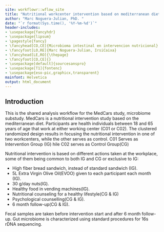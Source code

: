 ```yaml
---
site: workflowr::wflow_site
title: "Nutritional workcenter intervention based on mediterranean diet linked to microbiome changes in the gut microbiome"
author: "Marc Noguera-Julian, PhD. "
date: "`r format(Sys.time(), '%Y-%m-%d')`"
header-includes:
- \usepackage{fancyhdr}
- \usepackage{lipsum}
- \pagestyle{fancy}
- \fancyhead[CO,CE]{Microbioma intestinal en intervencion nutricional}
- \fancyfoot[LO,RE]{Marc Noguera-Julian, IrsiCaixa}
- \fancyhead[LE,RO]{\thepage}
- \fancyfoot[CO,CE]{}
- \usepackage[default]{sourcesanspro}
- \usepackage[T1]{fontenc}
- \usepackage{eso-pic,graphicx,transparent}
mainfont: Helvetica
output: html_document
---
```


## Introduction   

This is the shared analysis workflow for the MedCars study, microbiome substudy. MedCars is a nutritional intervention study based on the mediterranean diet. Participants are health individuals between 18 and 65 years of age that work at either working center (C01 or C02). The clustered randomized design results in focusing the nutritional intervention in one of two workcenters, while the other serves as control.  C01 Serves as Intervention Group (IG) hile C02 serves as Control Group(CG)

Nutritional intervention is based on different actions taken at the workplace, some of them being common to both IG and CG or exclusive to IG:

 * High fiber bread sandwich, instead of standard sandwich (IG).
 * 5L Extra Virgin Olive Oil(EVOO) given to each participant each month (IG).
 * 30 g/day nuts(IG).
 * Healthy food in vending machines(IG).
 * Nutritional counseling for a healthy lifestyle(CG & IG)
 * Psychological counselling(CG & IG).
 * 6 month follow-up(CG & IG).
 
Fecal samples are taken before intervention start and after 6 month follow-up. Gut microbiome is characterized using standard procedures for 16s rDNA sequencing.
